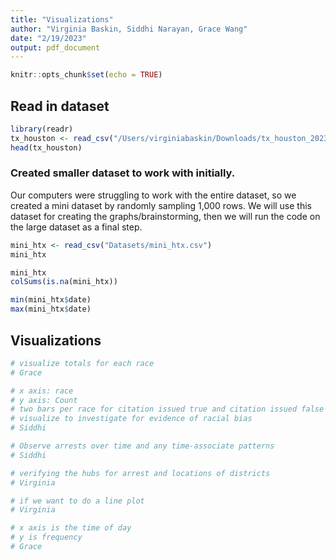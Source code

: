 ```yaml
---
title: "Visualizations"
author: "Virginia Baskin, Siddhi Narayan, Grace Wang"
date: "2/19/2023"
output: pdf_document
---
```


```r
knitr::opts_chunk$set(echo = TRUE)
```

## Read in dataset
```r
library(readr)
tx_houston <- read_csv("/Users/virginiabaskin/Downloads/tx_houston_2023_01_26.csv")
head(tx_houston)
```

### Created smaller dataset to work with initially.

Our computers were struggling to work with the entire dataset, so we created a mini dataset by randomly sampling 1,000 rows. We will use this dataset for creating the graphs/brainstorming, then we will run the code on the large dataset as a final step. 
```r
mini_htx <- read_csv("Datasets/mini_htx.csv")
mini_htx
```

```r
mini_htx
colSums(is.na(mini_htx))
```

```r
min(mini_htx$date)
max(mini_htx$date)
```

## Visualizations 

```r
# visualize totals for each race
# Grace


```

```r
# x axis: race
# y axis: Count
# two bars per race for citation issued true and citation issued false
# visualize to investigate for evidence of racial bias
# Siddhi

```


```r
# Observe arrests over time and any time-associate patterns
# Siddhi

```


```r
# verifying the hubs for arrest and locations of districts
# Virginia

```

```r
# if we want to do a line plot
# Virginia

```

```r
# x axis is the time of day
# y is frequency
# Grace

```